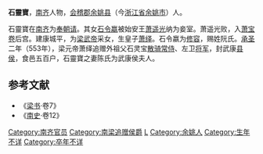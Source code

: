 {{No footnotes|time=2020-11-30T05:30:32+00:00}}
'''石靈寶'''，[[南齐|南齐]]人物，[[会稽郡|会稽郡]][[余姚县|余姚县]]（今[[浙江省|浙江省]][[余姚市|余姚市]]）人。

石靈寶在[[南齐|南齐]]为[[奉朝请|奉朝请]]。其女[[阮令嬴|石令嬴]]被始安王[[萧遥光|萧遥光]]纳为妾室。萧遥光败，入[[萧宝卷|萧宝卷]]后宫。建康城平，为[[梁武帝|梁武帝]]采女，生皇子[[萧绎|萧绎]]。石令嬴为[[修容|修容]]，赐姓阮氏。[[承圣|承圣]]二年（553年），梁元帝萧绎追赠外祖父石灵宝[[散骑常侍|散骑常侍]]、左卫[[将军|将军]]，封武康[[县侯|县侯]]，食邑五百户，石靈寶之妻陈氏为武康侯夫人。

==参考文献==
* 《[[梁书|梁书]]·卷7》
* 《[[南史|南史]]·卷12》

{{DEFAULTSORT:S}}
[[Category:南齐官员|Category:南齐官员]]
[[Category:南梁追赠侯爵|Category:南梁追赠侯爵]]
[[Category:石姓|L]]
[[Category:余姚人|Category:余姚人]]
[[Category:生年不详|Category:生年不详]]
[[Category:卒年不详|Category:卒年不详]]
